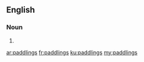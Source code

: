 ==English==

===Noun===
{{head|en|noun plural form}}

# {{plural of|paddling|lang=en}}

[[ar:paddlings]]
[[fr:paddlings]]
[[ku:paddlings]]
[[my:paddlings]]